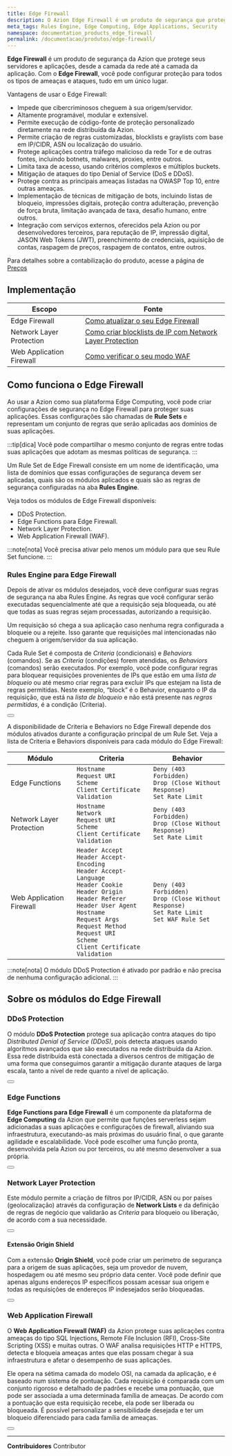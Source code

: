 ```yaml
---
title: Edge Firewall
description: O Azion Edge Firewall é um produto de segurança que protege desde a camada de rede até a camada de aplicação.
meta_tags: Rules Engine, Edge Computing, Edge Applications, Security
namespace: documentation_products_edge_firewall
permalink: /documentacao/produtos/edge-firewall/
---
```



**Edge Firewall** é um produto de segurança da Azion que protege seus servidores e aplicações, desde a camada da rede até a camada da aplicação. Com o **Edge Firewall**, você pode configurar proteção para todos os tipos de ameaças e ataques, tudo em um único lugar.

Vantagens de usar o Edge Firewall:

- Impede que cibercriminosos cheguem à sua origem/servidor.
- Altamente programável, modular e extensível.
- Permite execução de código-fonte de proteção personalizado diretamente na rede distribuída da Azion.
- Permite criação de regras customizadas, blocklists e graylists com base em IP/CIDR, ASN ou localização do usuário.
- Protege aplicações contra tráfego malicioso da rede Tor e de outras fontes, incluindo botnets, malwares, proxies, entre outros.
- Limita taxa de acesso, usando critérios complexos e múltiplos buckets.
- Mitigação de ataques do tipo Denial of Service (DoS e DDoS).
- Protege contra as principais ameaças listadas na OWASP Top 10, entre outras ameaças.
- Implementação de técnicas de mitigação de bots, incluindo listas de bloqueio, impressões digitais, proteção contra adulteração, prevenção de força bruta, limitação avançada de taxa, desafio humano, entre outros.
- Integração com serviços externos, oferecidos pela Azion ou por desenvolvedores terceiros, para reputação de IP, impressão digital, JASON Web Tokens (JWT), preenchimento de credenciais, aquisição de contas, raspagem de preços, raspagem de contatos, entre outros.

Para detalhes sobre a contabilização do produto, acesse a página de [Preços](/pt-br/precos/)
## Implementação

| Escopo | Fonte |
|-------|--------|
| Edge Firewall | [Como atualizar o seu Edge Firewall](/pt-br/documentacao/produtos/guias/como-atualizar-seu-edge-firewall/) |
| Network Layer Protection | [Como criar blocklists de IP com Network Layer Protection](/pt-br/documentacao/produtos/guias/blacklists-enderecos-ip-edge/) |
| Web Application Firewall | [Como verificar o seu modo WAF](/pt-br/documentacao/produtos/guias/como-verificar-modo-do-seu-waf/) |

## Como funciona o Edge Firewall

Ao usar a Azion como sua plataforma Edge Computing, você pode criar configurações de segurança no Edge Firewall para proteger suas aplicações. Essas configurações são chamadas de **Rule Sets** e representam um conjunto de regras que serão aplicadas aos domínios de suas aplicações.

:::tip[dica]
Você pode compartilhar o mesmo conjunto de regras entre todas suas aplicações que adotam as mesmas políticas de segurança.
:::

Um Rule Set de Edge Firewall consiste em um nome de identificação, uma lista de domínios que essas configurações de segurança devem ser aplicadas, quais são os módulos aplicados e quais são as regras de segurança configuradas na aba **Rules Engine**.

Veja todos os módulos de Edge Firewall disponíveis:

- DDoS Protection.
- Edge Functions para Edge Firewall.
- Network Layer Protection.
- Web Application Firewall (WAF).

:::note[nota]
Você precisa ativar pelo menos um módulo para que seu Rule Set funcione.
:::

### Rules Engine para Edge Firewall

Depois de ativar os módulos desejados, você deve configurar suas regras de segurança na aba Rules Engine. As regras que você configurar serão executadas sequencialmente até que a requisição seja bloqueada, ou até que todas as suas regras sejam processadas, autorizando a requisição.

Um requisição só chega a sua aplicação caso nenhuma regra configurada a bloqueie ou a rejeite. Isso garante que requisições mal intencionadas não cheguem à origem/servidor da sua aplicação.

Cada Rule Set é composta de *Criteria* (condicionais) e *Behaviors* (comandos). Se as *Criteria* (condições) forem atendidas, os *Behaviors* (comandos) serão executados. Por exemplo, você pode configurar regras para bloquear requisições provenientes de IPs que estão em uma *lista de bloqueio* ou até mesmo criar regras para excluir IPs que estejam na lista de regras permitidas. Neste exemplo, “block” é o Behavior, enquanto o IP da requisição, que está na *lista de bloqueio* e não está presente nas *regras permitidas*, é a condição (Criteria).

<Button href="/pt-br/documentacao/produtos/edge-firewall/rules-engine/" text="saiba mais sobre rules engine" variant="secondary"></Button>

A disponibilidade de Criteria e Behaviors no Edge Firewall depende dos módulos ativados durante a configuração principal de um Rule Set. Veja a lista de Criteria e Behaviors disponíveis para cada módulo do Edge Firewall:

| Módulo | Criteria | Behavior |
|--------------------------|----------|----------|
| Edge Functions | `Hostname`<br /> `Request URI`<br /> `Scheme`<br /> `Client Certificate Validation` | `Deny (403 Forbidden)`<br /> `Drop (Close Without Response)`<br /> `Set Rate Limit` |
| Network Layer Protection | `Hostname`<br /> `Network`<br /> `Request URI`<br /> `Scheme`<br /> `Client Certificate Validation` | `Deny (403 Forbidden)`<br /> `Drop (Close Without Response)`<br /> `Set Rate Limit` |
| Web Application Firewall | `Header Accept`<br /> `Header Accept-Encoding`<br /> `Header Accept-Language`<br /> `Header Cookie`<br /> `Header Origin`<br /> `Header Referer`<br /> `Header User Agent`<br /> `Hostname`<br /> `Request Args`<br /> `Request Method`<br /> `Request URI`<br /> `Scheme`<br /> `Client Certificate Validation` | `Deny (403 Forbidden)`<br /> `Drop (Close Without Response)`<br /> `Set Rate Limit`<br /> `Set WAF Rule Set` |

:::note[nota]
O módulo DDoS Protection é ativado por padrão e não precisa de nenhuma configuração adicional.
:::

## Sobre os módulos do Edge Firewall

### DDoS Protection

O módulo **DDoS Protection** protege sua aplicação contra ataques do tipo *Distributed Denial of Service (DDoS)*, pois detecta ataques usando algoritmos avançados que são executados na rede distribuída da Azion. Essa rede distribuída está conectada a diversos centros de mitigação de uma forma que conseguimos garantir a mitigação durante ataques de larga escala, tanto a nível de rede quanto a nível de aplicação.

<Button href="/pt-br/documentacao/produtos/edge-firewall/ddos-protection/" text="saiba mais sobre DDoS Protection" variant="secondary"></Button>

### Edge Functions

**Edge Functions para Edge Firewall** é um componente da plataforma de **Edge Computing** da Azion que permite que funções serverless sejam adicionadas a suas aplicações e configurações de firewall, aliviando sua infraestrutura, executando-as mais próximas do usuário final, o que garante agilidade e escalabilidade. Você pode escolher uma função pronta, desenvolvida pela Azion ou por terceiros, ou até mesmo desenvolver a sua própria.

<Button href="/pt-br/documentacao/produtos/edge-firewall/edge-functions/firewall/" text="saiba mais sobre Edge Functions para Edge Firewall" variant="secondary"></Button>

### Network Layer Protection

Este módulo permite a criação de filtros por IP/CIDR, ASN ou por países (geolocalização) através da configuração de **Network Lists** e da definição de regras de negócio que validarão as *Criteria* para bloqueio ou liberação, de acordo com a sua necessidade.

<Button href="/pt-br/documentacao/produtos/edge-firewall/network-layer-protection/" text="saiba mais sobre Network Layer Protection" variant="secondary"></Button>

#### Extensão Origin Shield

Com a extensão **Origin Shield**, você pode criar um perímetro de segurança para a origem de suas aplicações, seja um provedor de nuvem, hospedagem ou até mesmo seu próprio data center. Você pode definir que apenas alguns endereços IP específicos possam acessar sua origem e todas as requisições de endereços IP indesejados serão bloqueadas.

<Button href="/pt-br/documentacao/produtos/edge-firewall/network-layer-protection/#origin-shield" text="saiba mais sobre Origin Shield" variant="secondary"></Button>

### Web Application Firewall

O **Web Application Firewall (WAF)** da Azion protege suas aplicações contra ameaças do tipo SQL Injections, Remote File Inclusion (RFI), Cross-Site Scripting (XSS) e muitas outras. O WAF analisa requisições HTTP e HTTPS, detecta e bloqueia ameaças antes que elas possam chegar à sua infraestrutura e afetar o desempenho de suas aplicações. 

Ele opera na sétima camada do modelo OSI, na camada da aplicação, e é baseado num sistema de pontuação. Cada requisição é comparada com um conjunto rigoroso e detalhado de padrões e recebe uma pontuação, que pode ser associada a uma determinada família de ameaças. De acordo com a pontuação que esta requisição recebe, ela pode ser liberada ou bloqueada. É possível personalizar a sensibilidade desejada e ter um bloqueio diferenciado para cada família de ameaças.

<Button href="/pt-br/documentacao/produtos/edge-firewall/web-application-firewall/" text="saiba mais sobre Web Application Firewall" variant="secondary"></Button>



---


**Contribuidores** <ContributorList>Contributor</ContributorList>
